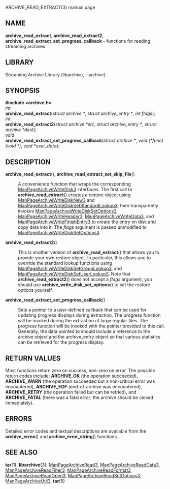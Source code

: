 ARCHIVE_READ_EXTRACT(3) manual page 
== NAME == 
'''archive_read_extract''', 
'''archive_read_extract2''', 
'''archive_read_extract_set_progress_callback''' 
- functions for reading streaming archives 
== LIBRARY == 
Streaming Archive Library (libarchive, -larchive) 
== SYNOPSIS == 
'''<nowiki>#include <archive.h></nowiki>''' 
<br> 
''int'' 
<br> 
'''archive_read_extract'''(''struct archive *'', ''struct archive_entry *'', ''int flags''); 
<br> 
''int'' 
<br> 
'''archive_read_extract2'''(''struct archive *src'', ''struct archive_entry *'', ''struct archive *dest''); 
<br> 
''void'' 
<br> 
'''archive_read_extract_set_progress_callback'''(''struct archive *'', ''void (*func)(void *)'', ''void *user_data''); 
== DESCRIPTION == 
<dl> 
<dt>'''archive_read_extract'''(), '''archive_read_extract_set_skip_file'''()</dt><dd> 
A convenience function that wraps the corresponding 
[[ManPageArchiveWriteDisk3]] 
interfaces. 
The first call to 
'''archive_read_extract'''() 
creates a restore object using 
[[ManPageArchiveWriteDiskNew3]] 
and 
[[ManPageArchiveWriteDiskSetStandardLookup3]], 
then transparently invokes 
[[ManPageArchiveWriteDiskSetOptions3]], 
[[ManPageArchiveWriteHeader3]], 
[[ManPageArchiveWriteData3]], 
and 
[[ManPageArchiveWriteFinishEntry3]] 
to create the entry on disk and copy data into it. 
The 
''flags'' 
argument is passed unmodified to 
[[ManPageArchiveWriteDiskSetOptions3]]. 
</dd><dt>'''archive_read_extract2'''()</dt><dd> 
This is another version of 
'''archive_read_extract'''() 
that allows you to provide your own restore object. 
In particular, this allows you to override the standard lookup functions 
using 
[[ManPageArchiveWriteDiskSetGroupLookup3]], 
and 
[[ManPageArchiveWriteDiskSetUserLookup3]]. 
Note that 
'''archive_read_extract2'''() 
does not accept a 
''flags'' 
argument; you should use 
'''archive_write_disk_set_options'''() 
to set the restore options yourself. 
</dd><dt>'''archive_read_extract_set_progress_callback'''()</dt><dd> 
Sets a pointer to a user-defined callback that can be used 
for updating progress displays during extraction. 
The progress function will be invoked during the extraction of large 
regular files. 
The progress function will be invoked with the pointer provided to this call. 
Generally, the data pointed to should include a reference to the archive 
object and the archive_entry object so that various statistics 
can be retrieved for the progress display. 
</dd></dl> 
== RETURN VALUES == 
Most functions return zero on success, non-zero on error. 
The possible return codes include: 
'''ARCHIVE_OK''' 
(the operation succeeded), 
'''ARCHIVE_WARN''' 
(the operation succeeded but a non-critical error was encountered), 
'''ARCHIVE_EOF''' 
(end-of-archive was encountered), 
'''ARCHIVE_RETRY''' 
(the operation failed but can be retried), 
and 
'''ARCHIVE_FATAL''' 
(there was a fatal error; the archive should be closed immediately). 
== ERRORS == 
Detailed error codes and textual descriptions are available from the 
'''archive_errno'''() 
and 
'''archive_error_string'''() 
functions. 
== SEE ALSO == 
'''tar'''(1), 
'''libarchive'''(3), 
[[ManPageArchiveRead3]], 
[[ManPageArchiveReadData3]], 
[[ManPageArchiveReadFilter3]], 
[[ManPageArchiveReadFormat3]], 
[[ManPageArchiveReadOpen3]], 
[[ManPageArchiveReadSetOptions3]], 
[[ManPageArchiveUtil3]], 
'''tar'''(5) 
